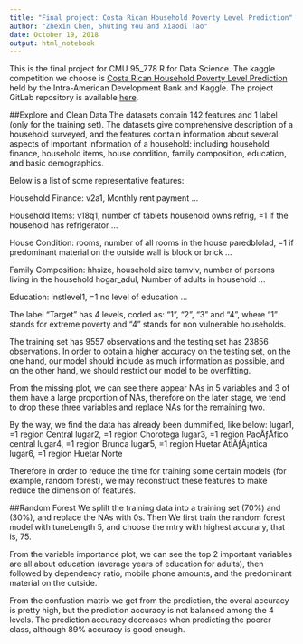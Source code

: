 ```yaml
---
title: "Final project: Costa Rican Household Poverty Level Prediction"
author: "Zhexin Chen, Shuting You and Xiaodi Tao"
date: October 19, 2018
output: html_notebook
---
```

This is the final project for CMU 95_778 R for Data Science. The kaggle competition we choose is [Costa Rican Household Poverty Level Prediction](https://www.kaggle.com/c/costa-rican-household-poverty-prediction) held by the Intra-American Development Bank and Kaggle. The project GitLab repository is available [here](https://gitlab.com/antileo1992/95_778.final_project).

##Explore and Clean Data
The datasets contain 142 features and 1 label (only for the training set). The datasets give comprehensive description of a household surveyed, and the features contain information about several aspects of important information of a household: including household finance, household items, house condition, family composition, education, and basic demographics. 

Below is a list of some representative features:

Household Finance:
  v2a1, Monthly rent payment
  ...
  
Household Items:
  v18q1, number of tablets household owns
  refrig, =1 if the household has refrigerator
  ...
  
House Condition:
  rooms,  number of all rooms in the house
  paredblolad, =1 if predominant material on the outside wall is block or brick
  ...
  
Family Composition:
  hhsize, household size
  tamviv, number of persons living in the household
  hogar_adul, Number of adults in household
  ...
  
Education:
  instlevel1, =1 no level of education
  ...
  
The label "Target" has 4 levels, coded as: "1", "2", "3" and "4", where “1” stands for extreme poverty and "4" stands for non vulnerable households.

The training set has 9557 observations and the testing set has 23856 observations. In order to obtain a higher accuracy on the testing set, on the one hand, our model should include as much information as possible, and on the other hand, we should restrict our model to be overfitting.

From the missing plot, we can see there appear NAs in 5 variables and 3 of them have a large proportion of NAs, therefore on the later stage, we tend to drop these three variables and replace NAs for the remaining two.

By the way, we find the data has already been dummified, like below:
lugar1, =1 region Central
lugar2, =1 region Chorotega
lugar3, =1 region PacÃƒÂfico central
lugar4, =1 region Brunca
lugar5, =1 region Huetar AtlÃƒÂ¡ntica
lugar6, =1 region Huetar Norte

Therefore in order to reduce the time for training some certain models (for example, random forest), we may reconstruct these features to make reduce the dimension of features.







##Random Forest
We splilt the training data into a training set (70%) and (30%), and replace the NAs with 0s. Then We first train the random forest model with tuneLength 5, and choose the mtry with highest accurary, that is, 75.

From the variable importance plot, we can see the top 2 important variables are all about education (average years of education for adults), then followed by dependency ratio, mobile phone amounts, and the predominant material on the outside.

From the confustion matrix we get from the prediction, the overal accuracy is pretty high, but the prediction accuracy is not balanced among the 4 levels. The prediction accuracy decreases when predicting the poorer class, although 89% accuracy is good enough.

